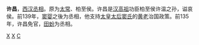 {{unreferenced|time=2014-6-1}}
'''许昌'''，[[西汉|西汉]][[丞相|丞相]]。原为[[太常|太常]]、柏至侯。许昌是[[刘邦|汉高祖]]功臣柏至侯许温之孙，谥哀侯。前139年，[[窦婴|窦婴]]之後为丞相，他支持[[太皇太后|太皇太后]][[孝文竇皇后|窦氏]]的[[黄老道|黄老]]治国政策。前135年，许昌免官，[[田蚡|田蚡]]为丞相。

{{start box}}
{{s-before|[[窦婴|窦婴]]}}
{{s-title|[[西汉|西汉]][[丞相|丞相]]|前139年—前135年}}
{{s-after|[[田蚡|田蚡]]}}
{{end box}}

{{西汉丞相}}
{{漢朝人物小作品}}

[[Category:西汉丞相|X]]
[[Category:西汉列侯|X]]
[[Category:许姓|C]]